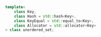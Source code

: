 ```cpp
template<
    class Key,
    class Hash = std::hash<Key>,
    class KeyEqual = std::equal_to<Key>,
    class Allocator = std::allocator<Key>
> class unordered_set;
```